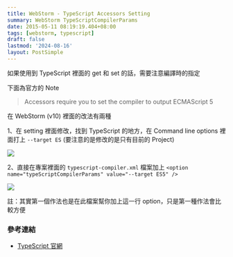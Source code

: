 ```yaml
---
title: WebStorm - TypeScript Accessors Setting
summary: WebStorm TypeScriptCompilerParams
date: 2015-05-11 08:19:19.404+08:00
tags: [webstorm, typescript]
draft: false
lastmod: '2024-08-16'
layout: PostSimple
---
```


如果使用到 TypeScript 裡面的 get 和 set 的話，需要注意編譯時的指定

下面為官方的 Note

> Accessors require you to set the compiler to output ECMAScript 5

在 WebStorm (v10) 裡面的改法有兩種

1、在 setting 裡面修改，找到 TypeScript 的地方，在 Command line options 裡面打上 `--target ES`
(要注意的是修改的是只有目前的 Project)

![](https://image.cashwu.com/404.webp)

2、直接在專案裡面的 `typescript-compiler.xml` 檔案加上 `<option name="typeScriptCompilerParams" value="--target ES5" />`

![](https://image.cashwu.com/404.webp)

註：其實第一個作法也是在此檔案幫你加上這一行 option，只是第一種作法會比較方便

### 參考連結

- [TypeScript 官網](http://www.typescriptlang.org/Handbook#classes-accessors)
